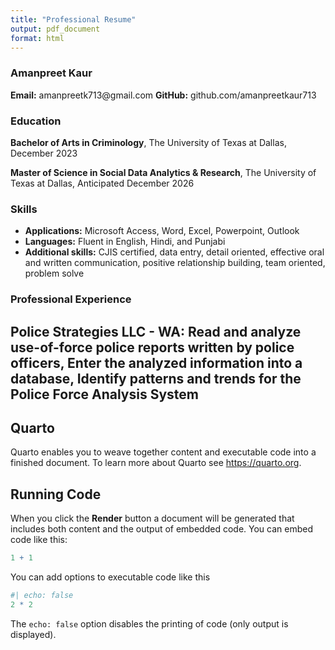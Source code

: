---
title: "Professional Resume"
output: pdf_document
format: html
---

### Amanpreet Kaur
**Email:** amanpreetk713@gmail.com
**GitHub:** github.com/amanpreetkaur713

### Education
**Bachelor of Arts in Criminology**, The University of Texas at Dallas, December 2023

**Master of Science in Social Data Analytics & Research**, The University of Texas at Dallas, Anticipated December 2026

### Skills
- **Applications:** Microsoft Access, Word, Excel, Powerpoint, Outlook
- **Languages:** Fluent in English, Hindi, and Punjabi
- **Additional skills:** CJIS certified, data entry, detail oriented, effective oral and written communication, positive relationship building, team oriented, problem solve

### Professional Experience
**Police Strategies LLC - WA**: Read and analyze use-of-force police reports written by police officers, Enter the analyzed information into a database, Identify patterns and trends for the Police Force Analysis System
---

## Quarto

Quarto enables you to weave together content and executable code into a finished document. To learn more about Quarto see <https://quarto.org>.

## Running Code

When you click the **Render** button a document will be generated that includes both content and the output of embedded code. You can embed code like this:

```{r}
1 + 1
```

You can add options to executable code like this

```{r}
#| echo: false
2 * 2
```

The `echo: false` option disables the printing of code (only output is displayed).
